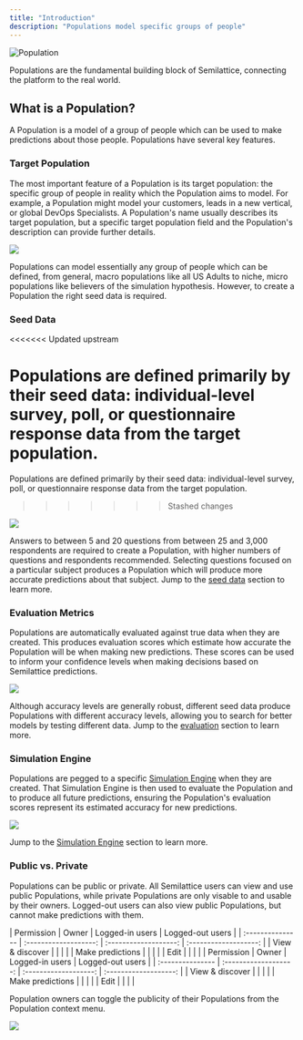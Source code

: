 ```yaml
---
title: "Introduction"
description: "Populations model specific groups of people"
---
```


![Population](/images/populations/introduction/hero.png)

Populations are the fundamental building block of Semilattice, connecting the platform to the real world.

## What is a Population?

A Population is a model of a group of people which can be used to make predictions about those people. Populations have several key features.

### Target Population

The most important feature of a Population is its target population: the specific group of people in reality which the Population aims to model. For example, a Population might model your customers, leads in a new vertical, or global DevOps Specialists. A Population's name usually describes its target population, but a specific target population field and the Population's description can provide further details.

<Frame caption="A Population modelling global, professional devops specialists">
  <img src="/images/populations/introduction/target_population.png" />
</Frame>

Populations can model essentially any group of people which can be defined, from general, macro populations like all US Adults to niche, micro populations like believers of the simulation hypothesis. However, to create a Population the right seed data is required.

### Seed Data
<<<<<<< Updated upstream

Populations are defined primarily by their seed data: individual-level survey, poll, or questionnaire response data from the target population.
=======
Populations are defined primarily by their seed data: individual-level survey, poll, or questionnaire response data from the target population. 
>>>>>>> Stashed changes

<Frame caption="Seed data for a Population of US Adults focused on social media">
  <img src="/images/populations/introduction/seed_data.png" />
</Frame>

Answers to between 5 and 20 questions from between 25 and 3,000 respondents are required to create a Population, with higher numbers of questions and respondents recommended. Selecting questions focused on a particular subject produces a Population which will produce more accurate predictions about that subject. Jump to the [seed data](/populations/seed-data) section to learn more.

### Evaluation Metrics

Populations are automatically evaluated against true data when they are created. This produces evaluation scores which estimate how accurate the Population will be when making new predictions. These scores can be used to inform your confidence levels when making decisions based on Semilattice predictions.

<Frame caption="Populations are evaluated for accuracy with three metrics">
  <img src="/images/populations/introduction/evaluation_metrics.png" />
</Frame>

Although accuracy levels are generally robust, different seed data produce Populations with different accuracy levels, allowing you to search for better models by testing different data. Jump to the [evaluation](/populations/evaluation) section to learn more.

### Simulation Engine

Populations are pegged to a specific [Simulation Engine](/simulation-engines/introduction) when they are created. That Simulation Engine is then used to evaluate the Population and to produce all future predictions, ensuring the Population's evaluation scores represent its estimated accuracy for new predictions.

<Frame caption="Populations are pegged to specific simulation engines">
  <img src="/images/populations/introduction/simulation_engine.png" />
</Frame>

Jump to the [Simulation Engine](/simulation-engines/introduction) section to learn more.

### Public vs. Private

Populations can be public or private. All Semilattice users can view and use public Populations, while private Populations are only visable to and usable by their owners. Logged-out users can also view public Populations, but cannot make predictions with them.

<AccordionGroup>
  <Accordion title="Public permissions">
    | Permission       |         Owner         |    Logged-in users    |    Logged-out users   |
    | :--------------- | :-------------------: | :-------------------: | :-------------------: |
    | View & discover  | <Icon icon="check" /> | <Icon icon="check" /> | <Icon icon="check" /> |
    | Make predictions | <Icon icon="check" /> | <Icon icon="check" /> | <Icon icon="xmark" /> |
    | Edit             | <Icon icon="check" /> | <Icon icon="xmark" /> | <Icon icon="xmark" /> |
  </Accordion>

  <Accordion title="Private permissions">
    | Permission       |         Owner         |    Logged-in users    |    Logged-out users   |
    | :--------------- | :-------------------: | :-------------------: | :-------------------: |
    | View & discover  | <Icon icon="check" /> | <Icon icon="xmark" /> | <Icon icon="xmark" /> |
    | Make predictions | <Icon icon="check" /> | <Icon icon="xmark" /> | <Icon icon="xmark" /> |
    | Edit             | <Icon icon="check" /> | <Icon icon="xmark" /> | <Icon icon="xmark" /> |
  </Accordion>
</AccordionGroup>

Population owners can toggle the publicity of their Populations from the Population context menu.

<Frame caption="Populations can be public or private">
  <img src="/images/populations/introduction/public_private.png" />
</Frame>
